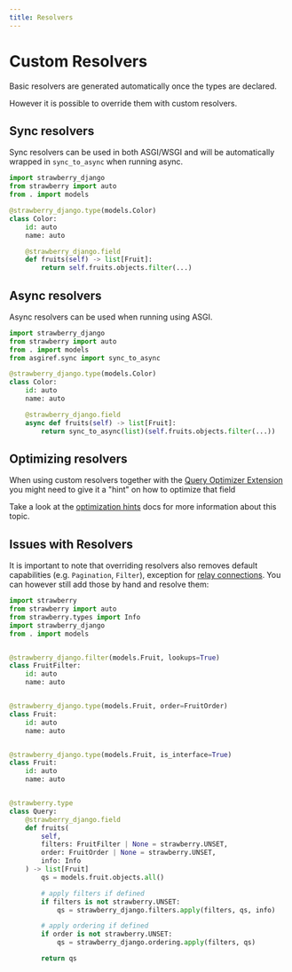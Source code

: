 ```yaml
---
title: Resolvers
---
```


# Custom Resolvers

Basic resolvers are generated automatically once the types are declared.

However it is possible to override them with custom resolvers.

## Sync resolvers

Sync resolvers can be used in both ASGI/WSGI and will be automatically wrapped
in `sync_to_async` when running async.

```python title="types.py"
import strawberry_django
from strawberry import auto
from . import models

@strawberry_django.type(models.Color)
class Color:
    id: auto
    name: auto

    @strawberry_django.field
    def fruits(self) -> list[Fruit]:
        return self.fruits.objects.filter(...)
```

## Async resolvers

Async resolvers can be used when running using ASGI.

```python title="types.py"
import strawberry_django
from strawberry import auto
from . import models
from asgiref.sync import sync_to_async

@strawberry_django.type(models.Color)
class Color:
    id: auto
    name: auto

    @strawberry_django.field
    async def fruits(self) -> list[Fruit]:
        return sync_to_async(list)(self.fruits.objects.filter(...))
```

## Optimizing resolvers

When using custom resolvers together with the [Query Optimizer Extension](/docs/django/guide/optimizer)
you might need to give it a "hint" on how to optimize that field

Take a look at the [optimization hints](/docs/django/guide/optimizer#optimization-hints)
docs for more information about this topic.

## Issues with Resolvers

It is important to note that overriding resolvers also removes default capabilities
(e.g. `Pagination`, `Filter`), exception for [relay connections](/docs/django/guide/relay). You can
however still add those by hand and resolve them:

```python title="types.py"
import strawberry
from strawberry import auto
from strawberry.types import Info
import strawberry_django
from . import models


@strawberry_django.filter(models.Fruit, lookups=True)
class FruitFilter:
    id: auto
    name: auto


@strawberry_django.type(models.Fruit, order=FruitOrder)
class Fruit:
    id: auto
    name: auto


@strawberry_django.type(models.Fruit, is_interface=True)
class Fruit:
    id: auto
    name: auto


@strawberry.type
class Query:
    @strawberry_django.field
    def fruits(
        self,
        filters: FruitFilter | None = strawberry.UNSET,
        order: FruitOrder | None = strawberry.UNSET,
        info: Info
    ) -> list[Fruit]
        qs = models.fruit.objects.all()

        # apply filters if defined
        if filters is not strawberry.UNSET:
            qs = strawberry_django.filters.apply(filters, qs, info)

        # apply ordering if defined
        if order is not strawberry.UNSET:
            qs = strawberry_django.ordering.apply(filters, qs)

        return qs
```